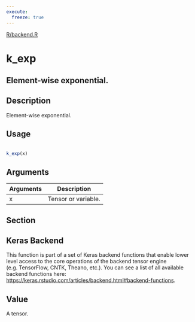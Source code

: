 ```yaml
---
execute:
  freeze: true
---
```


[R/backend.R](https://github.com/rstudio/keras//blob/main/R/backend.R#L918) 

# k_exp

## Element-wise exponential.

## Description
 Element-wise exponential. 


## Usage
```r
 
k_exp(x) 
```

## Arguments
|Arguments|Description|
|---|---|
| x | Tensor or variable. |


## Section

## Keras Backend

   This function is part of a set of Keras backend functions that enable lower level access to the core operations of the backend tensor engine (e.g. TensorFlow, CNTK, Theano, etc.).  You can see a list of all available backend functions here: [https://keras.rstudio.com/articles/backend.html#backend-functions](https://keras.rstudio.com/articles/backend.html#backend-functions). 

## Value
 A tensor. 




